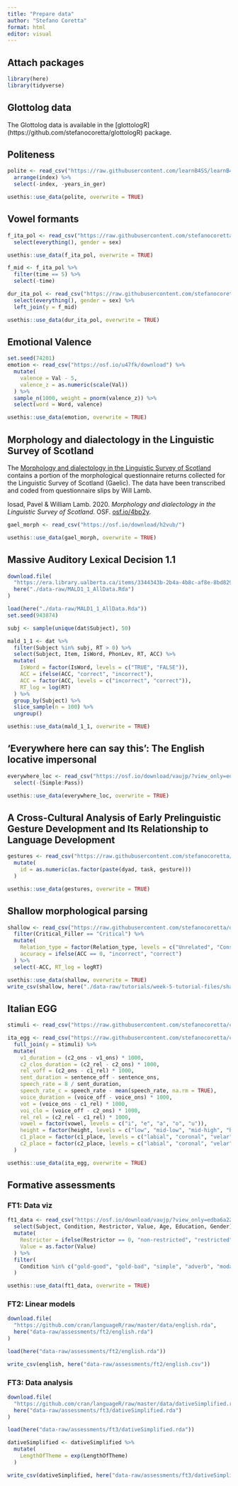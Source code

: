 ```yaml
---
title: "Prepare data"
author: "Stefano Coretta"
format: html
editor: visual
---
```


## Attach packages

```r
library(here)
library(tidyverse)
```

## Glottolog data

The Glottolog data is available in the \[glottologR\](https://github.com/stefanocoretta/glottologR) package.

## Politeness

```r
polite <- read_csv("https://raw.githubusercontent.com/learnB4SS/learnB4SS/main/data-raw/polite.csv") %>%
  arrange(index) %>%
  select(-index, -years_in_ger)

usethis::use_data(polite, overwrite = TRUE)
```

## Vowel formants

```r
f_ita_pol <- read_csv("https://raw.githubusercontent.com/stefanocoretta/coretta2018itapol/master/data-raw/aggregated/formants-series.csv") %>%
  select(everything(), gender = sex)

usethis::use_data(f_ita_pol, overwrite = TRUE)
```

```r
f_mid <- f_ita_pol %>%
  filter(time == 5) %>%
  select(-time)

dur_ita_pol <- read_csv("https://raw.githubusercontent.com/stefanocoretta/coretta2018itapol/master/data-raw/aggregated/token-measures.csv") %>%
  select(everything(), gender = sex) %>%
  left_join(y = f_mid)

usethis::use_data(dur_ita_pol, overwrite = TRUE)
```

## Emotional Valence

```r
set.seed(74201)
emotion <- read_csv("https://osf.io/u47fk/download") %>%
  mutate(
    valence = Val - 5,
    valence_z = as.numeric(scale(Val))
  ) %>%
  sample_n(1000, weight = pnorm(valence_z)) %>%
  select(word = Word, valence)

usethis::use_data(emotion, overwrite = TRUE)
```

## Morphology and dialectology in the Linguistic Survey of Scotland

The [Morphology and dialectology in the Linguistic Survey of Scotland](https://osf.io/4bp2y) contains a portion of the morphological questionnaire returns collected for the Linguistic Survey of Scotland (Gaelic). The data have been transcribed and coded from questionnaire slips by Will Lamb.

Iosad, Pavel & William Lamb. 2020. *Morphology and dialectology in the Linguistic Survey of Scotland*. OSF. [osf.io/4bp2y](https://osf.io/4bp2y).

```r
gael_morph <- read_csv("https://osf.io/download/h2vub/")

usethis::use_data(gael_morph, overwrite = TRUE)
```

## Massive Auditory Lexical Decision 1.1

```r
download.file(
  "https://era.library.ualberta.ca/items/3344343b-2b4a-4b8c-af8e-8bd829c76472/view/eada02c5-6259-4225-8204-13ce86e1cd2d/MALD1_1_AllData.Rda",
  here("./data-raw/MALD1_1_AllData.Rda")
)

load(here("./data-raw/MALD1_1_AllData.Rda"))
set.seed(943874)

subj <- sample(unique(dat$Subject), 50)

mald_1_1 <- dat %>%
  filter(Subject %in% subj, RT > 0) %>%
  select(Subject, Item, IsWord, PhonLev, RT, ACC) %>%
  mutate(
    IsWord = factor(IsWord, levels = c("TRUE", "FALSE")),
    ACC = ifelse(ACC, "correct", "incorrect"),
    ACC = factor(ACC, levels = c("incorrect", "correct")),
    RT_log = log(RT)
  ) %>%
  group_by(Subject) %>%
  slice_sample(n = 100) %>%
  ungroup()

usethis::use_data(mald_1_1, overwrite = TRUE)
```

## 'Everywhere here can say this': The English locative impersonal

```r
everywhere_loc <- read_csv("https://osf.io/download/vaujp/?view_only=edba6a2255044ce6af6a519b85c9e65f") %>%
  select(-(Simple:Pass))

usethis::use_data(everywhere_loc, overwrite = TRUE)
```

## A Cross-Cultural Analysis of Early Prelinguistic Gesture Development and Its Relationship to Language Development

```r
gestures <- read_csv("https://raw.githubusercontent.com/stefanocoretta/infant-gestures/master/data/gestures.csv") %>%
  mutate(
    id = as.numeric(as.factor(paste(dyad, task, gesture)))
  )

usethis::use_data(gestures, overwrite = TRUE)
```

## Shallow morphological parsing

```r
shallow <- read_csv("https://raw.githubusercontent.com/stefanocoretta/quick-linear-models/main/04-fit-models/shallow-morph.csv") %>%
  filter(Critical_Filler == "Critical") %>%
  mutate(
    Relation_type = factor(Relation_type, levels = c("Unrelated", "Constituent", "NonConstituent")),
    accuracy = ifelse(ACC == 0, "incorrect", "correct")
  ) %>%
  select(-ACC, RT_log = logRT)

usethis::use_data(shallow, overwrite = TRUE)
write_csv(shallow, here("./data-raw/tutorials/week-5-tutorial-files/shallow.csv"))
```

## Italian EGG

```r
stimuli <- read_csv("https://raw.githubusercontent.com/stefanocoretta/coretta2018itaegg/master/data-raw/datasets/stimuli.csv")

ita_egg <- read_csv("https://raw.githubusercontent.com/stefanocoretta/coretta2018itaegg/master/data-raw/datasets/measurements.csv", na = "--undefined--") %>%
  full_join(y = stimuli) %>%
  mutate(
    v1_duration = (c2_ons - v1_ons) * 1000,
    c2_clos_duration = (c2_rel - c2_ons) * 1000,
    rel_voff = (c2_ons - c1_rel) * 1000,
    sent_duration = sentence_off - sentence_ons,
    speech_rate = 8 / sent_duration,
    speech_rate_c = speech_rate - mean(speech_rate, na.rm = TRUE),
    voice_duration = (voice_off - voice_ons) * 1000,
    vot = (voice_ons - c1_rel) * 1000,
    voi_clo = (voice_off - c2_ons) * 1000,
    rel_rel = (c2_rel - c1_rel) * 1000,
    vowel = factor(vowel, levels = c("i", "e", "a", "o", "u")),
    height = factor(height, levels = c("low", "mid-low", "mid-high", "high")),
    c1_place = factor(c1_place, levels = c("labial", "coronal", "velar")),
    c2_place = factor(c2_place, levels = c("labial", "coronal", "velar"))
  )

usethis::use_data(ita_egg, overwrite = TRUE)
```

## Formative assessments

### FT1: Data viz

```r
ft1_data <- read_csv("https://osf.io/download/vaujp/?view_only=edba6a2255044ce6af6a519b85c9e65f") %>%
  select(Subject, Condition, Restrictor, Value, Age, Education, Gender) %>%
  mutate(
    Restrictor = ifelse(Restrictor == 0, "non-restricted", "restricted"),
    Value = as.factor(Value)
  ) %>%
  filter(
    Condition %in% c("gold-good", "gold-bad", "simple", "adverb", "modal")
  )

usethis::use_data(ft1_data, overwrite = TRUE)
```

### FT2: Linear models

```r
download.file(
  "https://github.com/cran/languageR/raw/master/data/english.rda",
  here("data-raw/assessments/ft2/english.rda")
)

load(here("data-raw/assessments/ft2/english.rda"))

write_csv(english, here("data-raw/assessments/ft2/english.csv"))
```

### FT3: Data analysis

```r
download.file(
  "https://github.com/cran/languageR/raw/master/data/dativeSimplified.rda",
  here("data-raw/assessments/ft3/dativeSimplified.rda")
)

load(here("data-raw/assessments/ft3/dativeSimplified.rda"))

dativeSimplified <- dativeSimplified %>%
  mutate(
    LengthOfTheme = exp(LengthOfTheme)
  )

write_csv(dativeSimplified, here("data-raw/assessments/ft3/dativeSimplified.csv"))
```

